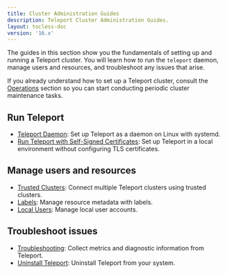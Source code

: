 ```yaml
---
title: Cluster Administration Guides
description: Teleport Cluster Administration Guides.
layout: tocless-doc
version: '16.x'
---
```


The guides in this section show you the fundamentals of setting up and running a
Teleport cluster. You will learn how to run the `teleport` daemon, manage users
and resources, and troubleshoot any issues that arise.

If you already understand how to set up a Teleport cluster, consult the
[Operations](/ver/16.x/management/operations) section so you can start conducting periodic
cluster maintenance tasks.

## Run Teleport

- [Teleport Daemon](/ver/16.x/management/admin/daemon): Set up Teleport as a daemon on Linux with systemd.
- [Run Teleport with Self-Signed Certificates](/ver/16.x/management/admin/self-signed-certs): Set up Teleport in a local
  environment without configuring TLS certificates.

## Manage users and resources

- [Trusted Clusters](/ver/16.x/management/admin/trustedclusters): Connect multiple Teleport clusters using trusted clusters.
- [Labels](/ver/16.x/management/admin/labels): Manage resource metadata with labels.
- [Local Users](/ver/16.x/management/admin/users): Manage local user accounts.

## Troubleshoot issues

- [Troubleshooting](/ver/16.x/management/admin/troubleshooting): Collect metrics and diagnostic information from Teleport.
- [Uninstall Teleport](/ver/16.x/management/admin/uninstall-teleport): Uninstall Teleport from your system.
